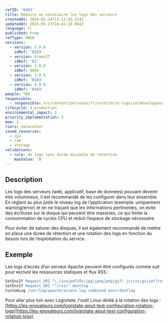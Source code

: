 ```yaml
---
refID: '0103'
title: Réduire au nécessaire les logs des serveurs
createdAt: 2024-02-14T13:12:01.214Z
updatedAt: 2025-05-23T16:41:28.984Z
language: fr
published: true
refType: RWEB
versions:
  - version: 5.0.0
    idRef: '0103'
  - version: GreenIT
    idRef: '82'
  - version: 2.0.0
    idRef: 0099
  - version: 3.0.0
    idRef: '0103'
  - version: 4.0.0
    idRef: '0103'
people: TBD
responsible:
  - responsible: src/content/personas/fr/architecte-logicieldeveloppeur.mdx
lifecycle: 4-production
environmental_impact: 3
priority_implementation: 3
moe: 2
tiers: datacenter
saved_resources:
  - cpu
  - ram
  - storage
validations:
  - rule: de logs sans durée maximale de rétention
    maxValue: '0'
---
```


## Description

Les logs des serveurs (web, applicatif, base de données) pouvant devenir très volumineux, il est recommandé de les configurer dans leur ensemble.
En réglant au plus juste le niveau log de l’application (exemple: uniquement warning/error) et en ne traçant que les informations pertinentes,
on évite des écritures sur le disque qui peuvent être massives, ce qui limite la consommation de cycles CPU et réduit l’espace de stockage nécessaire.

Pour éviter de saturer des disques, il est également recommandé de mettre en place une durée de rétention et une rotation des logs en fonction du besoin lors de l’exploitation du service.

## Exemple

Les logs d’accès d’un serveur Apache peuvent être configurés comme suit pour exclure les ressources statiques et flux RSS :

```apache
SetEnvIf Request_URI "\.(ico|pdf|ﬂv|jpg|jpeg|png|gif| js|css|gz|swf|txt)$" dontlog
SetEnvIf Request_URI "^/rss/" dontlog
CustomLog /var/log/apache/access.log combined env=!dontlog
```

Pour aller plus loin avec Logrotate, l'outil Linux dédié à la rotation des logs : [https://les-enovateurs.com/logrotate-ajout-test-configuration-rotation-logs](https://les-enovateurs.com/logrotate-ajout-test-configuration-rotation-logs)
